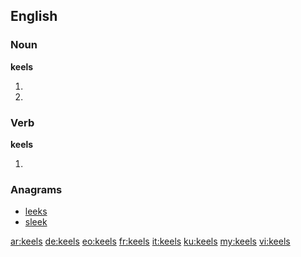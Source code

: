 ==English==

===Noun===
'''keels'''
# {{plural of|keel}}
# {{alternative form of|kayles}}

===Verb===
'''keels'''
# {{third-person singular of|keel}}

===Anagrams===
* [[leeks#English|leeks]]
* [[sleek#English|sleek]]

[[ar:keels]]
[[de:keels]]
[[eo:keels]]
[[fr:keels]]
[[it:keels]]
[[ku:keels]]
[[my:keels]]
[[vi:keels]]